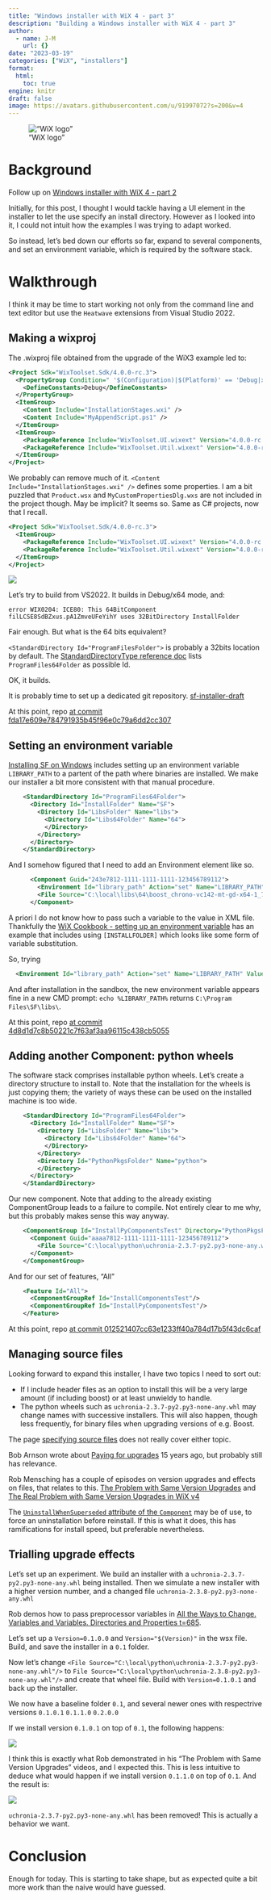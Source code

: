 ```yaml
---
title: "Windows installer with WiX 4 - part 3"
description: "Building a Windows installer with WiX 4 - part 3"
author:
  - name: J-M
    url: {}
date: "2023-03-19"
categories: ["WiX", "installers"]
format: 
  html:
    toc: true
engine: knitr
draft: false
image: https://avatars.githubusercontent.com/u/91997072?s=200&v=4
---
```


!["WiX logo"](https://avatars.githubusercontent.com/u/91997072?s=200&v=4 "WiX logo")

# Background

Follow up on [Windows installer with WiX 4 - part 2](https://jmp75.github.io/work-blog/posts/20230317-windows-installer-wix/)

Initially, for this post, I thought I would tackle having a UI element in the installer to let the use specify an install directory. However as I looked into it, I could not intuit how the examples I was trying to adapt worked.

So instead, let's bed down our efforts so far, expand to several components, and set an environment variable, which is required by the software stack.

# Walkthrough

I think it may be time to start working not only from the command line and text editor but use the `Heatwave` extensions from Visual Studio 2022.

## Making a wixproj

The .wixproj file obtained from the upgrade of the WiX3 example led to:

```xml
<Project Sdk="WixToolset.Sdk/4.0.0-rc.3">
  <PropertyGroup Condition=" '$(Configuration)|$(Platform)' == 'Debug|x86' ">
    <DefineConstants>Debug</DefineConstants>
  </PropertyGroup>
  <ItemGroup>
    <Content Include="InstallationStages.wxi" />
    <Content Include="MyAppendScript.ps1" />
  </ItemGroup>
  <ItemGroup>
    <PackageReference Include="WixToolset.UI.wixext" Version="4.0.0-rc.3" />
    <PackageReference Include="WixToolset.Util.wixext" Version="4.0.0-rc.3" />
  </ItemGroup>
</Project>
```

We probably can remove much of it. `<Content Include="InstallationStages.wxi" />` defines some properties. I am a bit puzzled that `Product.wsx` and `MyCustomPropertiesDlg.wxs` are not included in the project though. May be implicit? It seems so. Same as C# projects, now that I recall.

```xml
<Project Sdk="WixToolset.Sdk/4.0.0-rc.3">
  <ItemGroup>
    <PackageReference Include="WixToolset.UI.wixext" Version="4.0.0-rc.3" />
    <PackageReference Include="WixToolset.Util.wixext" Version="4.0.0-rc.3" />
  </ItemGroup>
</Project>
```

![](./wix4_012.png)

Let's try to build from VS2022. It builds in Debug/x64 mode, and:

```text
error WIX0204: ICE80: This 64BitComponent filLCSE8SdBZxus.pA1ZmveUFeYihY uses 32BitDirectory InstallFolder 
```

Fair enough. But what is the 64 bits equivalent?

`<StandardDirectory Id="ProgramFilesFolder">` is probably a 32bits location by default. The [StandardDirectoryType reference doc](https://wixtoolset.org/docs/reference/schema/wxs/standarddirectorytype/) lists `ProgramFiles64Folder` as possible Id.

OK, it builds. 

It is probably time to set up a dedicated git repository. [sf-installer-draft](https://github.com/csiro-hydroinformatics/sf-installer-draft)

At this point, repo [at commit fda17e609e784791935b45f96e0c79a6dd2cc307](https://github.com/csiro-hydroinformatics/sf-installer-draft/tree/fda17e609e784791935b45f96e0c79a6dd2cc307)

## Setting an environment variable

[Installing SF on Windows](https://csiro-hydroinformatics.github.io/streamflow-forecasting-tools-onboard/doc/installation/install_windows.html) includes setting up an environment variable `LIBRARY_PATH` to a partent of the path where binaries are installed. We make our installer a bit more consistent with that manual procedure.

```xml
    <StandardDirectory Id="ProgramFiles64Folder">
      <Directory Id="InstallFolder" Name="SF">
        <Directory Id="LibsFolder" Name="libs">
          <Directory Id="Libs64Folder" Name="64">
          </Directory>
        </Directory>
      </Directory>
    </StandardDirectory>
```

And I somehow figured that I need to add an Environment element like so.

```xml
      <Component Guid="243e7812-1111-1111-1111-123456789112">
        <Environment Id="library_path" Action="set" Name="LIBRARY_PATH" Value="c:\Program Files\SF\libs" Separator=";" System="yes" Part="last" Permanent="true"/>
        <File Source="C:\local\libs\64\boost_chrono-vc142-mt-gd-x64-1_79.dll"/>
      </Component>
```

A priori I do not know how to pass such a variable to the value in XML file. Thankfully the [WiX Cookbook - setting up an environment variable](https://subscription.packtpub.com/book/web-development/9781784393212/13/ch13lvl1sec81/setting-an-environment-variable) has an example that includes using `[INSTALLFOLDER]` which looks like some form of variable substitution. 

So, trying 

```xml
  <Environment Id="library_path" Action="set" Name="LIBRARY_PATH" Value="[LibsFolder]" Separator=";" System="yes" Part="last" Permanent="true"/>
```

And after installation in the sandbox, the new environment variable appears fine in a new CMD prompt: `echo %LIBRARY_PATH%` returns `C:\Program Files\SF\libs\`.

At this point, repo [at commit 4d8d1d7c8b50221c7f63af3aa96115c438cb5055](https://github.com/csiro-hydroinformatics/sf-installer-draft/tree/4d8d1d7c8b50221c7f63af3aa96115c438cb5055)


## Adding another Component: python wheels

The software stack comprises installable python wheels. Let's create a directory structure to install to. Note that the installation for the wheels is just copying them; the variety of ways these can be used on the installed machine is too wide.

```xml
    <StandardDirectory Id="ProgramFiles64Folder">
      <Directory Id="InstallFolder" Name="SF">
        <Directory Id="LibsFolder" Name="libs">
          <Directory Id="Libs64Folder" Name="64">
          </Directory>
        </Directory>
        <Directory Id="PythonPkgsFolder" Name="python">
        </Directory>
      </Directory>
    </StandardDirectory>
```

Our new component. Note that adding to the already existing ComponentGroup leads to a failure to compile. Not entirely clear to me why, but this probably makes sense this way anyway.

```xml
    <ComponentGroup Id="InstallPyComponentsTest" Directory="PythonPkgsFolder">
      <Component Guid="aaaa7812-1111-1111-1111-123456789112">
        <File Source="C:\local\python\uchronia-2.3.7-py2.py3-none-any.whl"/>
      </Component>
    </ComponentGroup>
```

And for our set of features, "All"

```xml
    <Feature Id="All">
      <ComponentGroupRef Id="InstallComponentsTest"/>
      <ComponentGroupRef Id="InstallPyComponentsTest"/>
    </Feature>
```

At this point, repo [at commit 012521407cc63e1233ff40a784d17b5f43dc6caf](https://github.com/csiro-hydroinformatics/sf-installer-draft/tree/012521407cc63e1233ff40a784d17b5f43dc6caf)

## Managing source files 

Looking forward to expand this installer, I have two topics I need to sort out:

* If I include header files as an option to install this will be a very large amount (if including  boost) or at least unwieldy to handle.
* The python wheels such as `uchronia-2.3.7-py2.py3-none-any.whl` may change names with successive installers. This will also happen, though less frequently, for binary files when upgrading versions of e.g. Boost.

The page [specifying source files](https://wixtoolset.org/docs/v3/howtos/general/specifying_source_files/) does not really cover either topic.

Bob Arnson wrote about [Paying for upgrades](https://www.joyofsetup.com/2008/12/30/paying-for-upgrades/) 15 years ago, but probably still has relevance.

Rob Mensching has a couple of episodes on version upgrades and effects on files, that relates to this. [The Problem with Same Version Upgrades](https://www.youtube.com/watch?v=s1ZdtkD5lZg&list=PLDlzbQXIs18slmqmdlS10_de_Cps-QRg6&index=7) and [The Real Problem with Same Version Upgrades in WiX v4](https://www.youtube.com/watch?v=s1ZdtkD5lZg&list=PLDlzbQXIs18slmqmdlS10_de_Cps-QRg6&index=8)

The [`UninstallWhenSuperseded` attribute of the `Component`](https://wixtoolset.org/docs/v3/xsd/wix/component/) may be of use, to force an uninstallation before reinstall. If this is what it does, this has ramifications for install speed, but preferable nevertheless.

## Trialling upgrade effects

Let's set up an experiment. We build an installer with a `uchronia-2.3.7-py2.py3-none-any.whl` being installed. Then we simulate a new installer with a higher version number, and a changed file `uchronia-2.3.8-py2.py3-none-any.whl`

Rob demos how to pass preprocessor variables in [All the Ways to Change. Variables and Variables. Directories and Properties t=685](https://youtu.be/g1PBKhq2oe8?list=PLDlzbQXIs18slmqmdlS10_de_Cps-QRg6&t=685).

Let's set up a `Version=0.1.0.0` and `Version="$(Version)"` in the wsx file. Build, and save the installer in a `0.1` folder.

Now let's change `<File Source="C:\local\python\uchronia-2.3.7-py2.py3-none-any.whl"/>` to `File Source="C:\local\python\uchronia-2.3.8-py2.py3-none-any.whl"/>` and create that wheel file. Build with `Version=0.1.0.1` and back up the installer. 

We now have a baseline folder `0.1`, and several newer ones with respectrive versions `0.1.0.1` `0.1.1.0` `0.2.0.0` 

If we install version `0.1.0.1` on top of `0.1`, the following happens:

![](wix4_013.png)

I think this is exactly what Rob demonstrated in his "The Problem with Same Version Upgrades" videos, and I expected this. This is less intuitive to deduce what would happen if we install version `0.1.1.0` on top of `0.1`. And the result is:

![](wix4_014.png)

`uchronia-2.3.7-py2.py3-none-any.whl` has been removed! This is actually a behavior we want.

# Conclusion

Enough for today. This is starting to take shape, but as expected quite a bit more work than the naive would have guessed. 